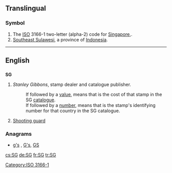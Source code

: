 {{also|sg|Sg|.sg}}
==Translingual==

===Symbol===
{{head|mul|symbol}}
# The [[ISO]] 3166-1 two-letter (alpha-2) code for [[Singapore]],.
# [[Southeast Sulawesi]], a province of [[Indonesia]].

[[Category:ISO 3166-1]]
----
==English==

==={{initialism}}===
'''SG'''

# {{philately}} ''Stanley Gibbons'', stamp dealer and catalogue publisher.
#: If followed by a [[value]], means that is the cost of that stamp in the SG [[catalogue]].
#: If followed by a [[number]], means that is the stamp's identifying number for that country in the SG catalogue.
# {{basketball}} [[shooting guard|Shooting guard]]

===Anagrams===
* [[g's#English|g's]] , [[G's#English|G's]], [[GS#English|GS]]

[[cs:SG]]
[[de:SG]]
[[fr:SG]]
[[tr:SG]]